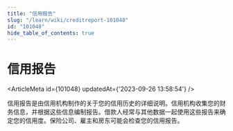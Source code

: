 ```yaml
---
title: "信用报告"
slug: "/learn/wiki/creditreport-101048"
id: "101048"
hide_table_of_contents: true
---
```



# 信用报告

<ArticleMeta id={101048} updatedAt={'2023-09-26 13:58:54'} />
<div className='border-solid border-b border-t-0 my-4 border-[var(--ifm-color-gray-300)]' />

信用报告是由信用机构制作的关于您的信用历史的详细说明。信用机构收集您的财务信息，并根据这些信息编制报告。借款人经常与其他数据一起使用这些报告来确定您的信用度。保险公司、雇主和房东可能会检查您的信用报告。
